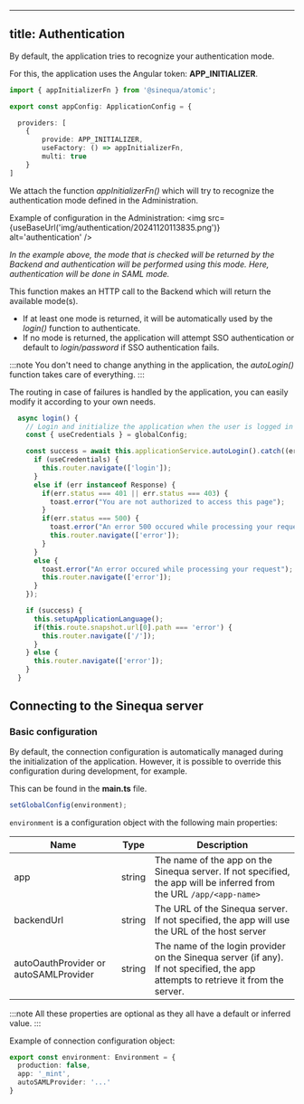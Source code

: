 
---
title: Authentication
---

By default, the application tries to recognize your authentication mode.

For this, the application uses the Angular token: **APP_INITIALIZER**.
```ts title="app.config.ts"
import { appInitializerFn } from '@sinequa/atomic';

export const appConfig: ApplicationConfig = {

  providers: [
	{
		provide: APP_INITIALIZER,
		useFactory: () => appInitializerFn,
		multi: true
	}
]
```

We attach the function _appInitializerFn()_ which will try to recognize the authentication mode defined in the Administration.

Example of configuration in the Administration:
<img src={useBaseUrl('img/authentication/20241120113835.png')} alt='authentication' />

*In the example above, the mode that is checked will be returned by the Backend and authentication will be performed using this mode. Here, authentication will be done in SAML mode.*

This function makes an HTTP call to the Backend which will return the available mode(s).

* If at least one mode is returned, it will be automatically used by the _login()_ function to authenticate.
* If no mode is returned, the application will attempt SSO authentication or default to _login/password_ if SSO authentication fails.

:::note
You don't need to change anything in the application, the _autoLogin()_ function takes care of everything.
:::

The routing in case of failures is handled by the application, you can easily modify it according to your own needs.

```ts title="app.component.ts"
  async login() {
    // Login and initialize the application when the user is logged in
    const { useCredentials } = globalConfig;

    const success = await this.applicationService.autoLogin().catch((err) => {
      if (useCredentials) {
        this.router.navigate(['login']);
      }
      else if (err instanceof Response) {
        if(err.status === 401 || err.status === 403) {
          toast.error("You are not authorized to access this page");
        }
        if(err.status === 500) {
          toast.error("An error 500 occured while processing your request");
          this.router.navigate(['error']);
        }
      }
      else {
        toast.error("An error occured while processing your request");
        this.router.navigate(['error']);
      }
    });

    if (success) {
      this.setupApplicationLanguage();
      if(this.route.snapshot.url[0].path === 'error') {
        this.router.navigate(['/']);
      }
    } else {
      this.router.navigate(['error']);
    }
  }
```


## Connecting to the Sinequa server
### Basic configuration
By default, the connection configuration is automatically managed during the initialization of the application. However, it is possible to override this configuration during development, for example.

This can be found in the **main.ts** file.
```ts title="main.ts"
setGlobalConfig(environment);
```

`environment` is a configuration object with the following main properties:

| Name                                  | Type   | Description                                                                                                                          |
| ------------------------------------- | ------ | ------------------------------------------------------------------------------------------------------------------------------------ |
| app                                   | string | The name of the app on the Sinequa server. If not specified, the app will be inferred from the URL `/app/<app-name>`                 |
| backendUrl                            | string | The URL of the Sinequa server. If not specified, the app will use the URL of the host server                                         |
| autoOauthProvider or autoSAMLProvider | string | The name of the login provider on the Sinequa server (if any).<br/>If not specified, the app attempts to retrieve it from the server. |

:::note
All these properties are optional as they all have a default or inferred value.
:::

Example of connection configuration object:
```ts title="environment.ts"
export const environment: Environment = {
  production: false,
  app: '_mint',
  autoSAMLProvider: '...'
}
```
